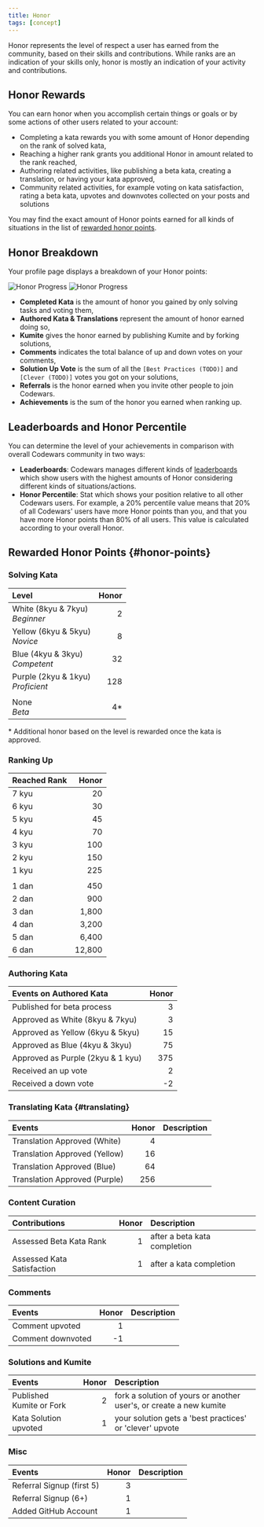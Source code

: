 ```yaml
---
title: Honor
tags: [concept]
---
```


Honor represents the level of respect a user has earned from the community, based on their skills and contributions. While ranks are an indication of your skills only, honor is mostly an indication of your activity and contributions.

## Honor Rewards

You can earn honor when you accomplish certain things or goals or by some actions of other users related to your account:

- Completing a kata rewards you with some amount of Honor depending on the rank of solved kata,
- Reaching a higher rank grants you additional Honor in amount related to the rank reached,
- Authoring related activities, like publishing a beta kata, creating a translation, or having your kata approved,
- Community related activities, for example voting on kata satisfaction, rating a beta kata, upvotes and downvotes collected on your posts and solutions

You may find the exact amount of Honor points earned for all kinds of situations in the list of [rewarded honor points](#honor-points).

## Honor Breakdown

Your profile page displays a breakdown of your Honor points:

![Honor Progress](./img/honor-breakdown_light.png#gh-light-mode-only)
![Honor Progress](./img/honor-breakdown_dark.png#gh-dark-mode-only)

- **Completed Kata** is the amount of honor you gained by only solving tasks and voting them,
- **Authored Kata & Translations** represent the amount of honor earned doing so,
- **Kumite** gives the honor earned by publishing Kumite and by forking solutions,
- **Comments** indicates the total balance of up and down votes on your comments,
- **Solution Up Vote** is the sum of all the `[Best Practices (TODO)]` and `[Clever (TODO)]` votes you got on your solutions,
- **Referrals** is the honor earned when you invite other people to join Codewars.
- **Achievements** is the sum of the honor you earned when ranking up.

## Leaderboards and Honor Percentile

You can determine the level of your achievements in comparison with overall Codewars community in two ways:

- **Leaderboards**: Codewars manages different kinds of [leaderboards](https://www.codewars.com/users/leaderboard) which show users with the highest amounts of Honor considering different kinds of situations/actions.
- **Honor Percentile**: Stat which shows your position relative to all other Codewars users. For example, a 20% percentile value means that 20% of all Codewars' users have more Honor points than you, and that you have more Honor points than 80% of all users. This value is calculated according to your overall Honor.

## Rewarded Honor Points {#honor-points}

### Solving Kata

| Level                                   | Honor |
| :-------------------------------------- | ----: |
| White (8kyu & 7kyu) <br/> _Beginner_    |     2 |
| Yellow (6kyu & 5kyu) <br/> _Novice_     |     8 |
| Blue (4kyu & 3kyu) <br/> _Competent_    |    32 |
| Purple (2kyu & 1kyu) <br/> _Proficient_ |   128 |
|                                         |       |
| None <br/> _Beta_                       |   4\* |

\* Additional honor based on the level is rewarded once the kata is approved.

### Ranking Up

| Reached Rank |  Honor |
| :----------- | -----: |
| 7 kyu        |     20 |
| 6 kyu        |     30 |
| 5 kyu        |     45 |
| 4 kyu        |     70 |
| 3 kyu        |    100 |
| 2 kyu        |    150 |
| 1 kyu        |    225 |
|              |        |
| 1 dan        |    450 |
| 2 dan        |    900 |
| 3 dan        |  1,800 |
| 4 dan        |  3,200 |
| 5 dan        |  6,400 |
| 6 dan        | 12,800 |

### Authoring Kata

| Events on Authored Kata           | Honor |
| :-------------------------------- | ----: |
| Published for beta process        |     3 |
| Approved as White (8kyu & 7kyu)   |     3 |
| Approved as Yellow (6kyu & 5kyu)  |    15 |
| Approved as Blue (4kyu & 3kyu)    |    75 |
| Approved as Purple (2kyu & 1 kyu) |   375 |
| Received an up vote               |     2 |
| Received a down vote              |    -2 |

### Translating Kata {#translating}

| Events                        | Honor | Description |
| :---------------------------- | ----: | :---------- |
| Translation Approved (White)  |     4 |             |
| Translation Approved (Yellow) |    16 |             |
| Translation Approved (Blue)   |    64 |             |
| Translation Approved (Purple) |   256 |             |

### Content Curation

| Contributions              | Honor | Description                  |
| :------------------------- | ----: | :--------------------------- |
| Assessed Beta Kata Rank    |     1 | after a beta kata completion |
| Assessed Kata Satisfaction |     1 | after a kata completion      |

### Comments

| Events            | Honor | Description |
| :---------------- | ----: | :---------- |
| Comment upvoted   |     1 |             |
| Comment downvoted |    -1 |             |

### Solutions and Kumite

| Events                   | Honor | Description                                                        |
| :----------------------- | ----: | :----------------------------------------------------------------- |
| Published Kumite or Fork |     2 | fork a solution of yours or another user's, or create a new kumite |
| Kata Solution upvoted    |     1 | your solution gets a 'best practices' or 'clever' upvote           |

### Misc

| Events                    | Honor | Description |
| :------------------------ | ----: | :---------- |
| Referral Signup (first 5) |     3 |             |
| Referral Signup (6+)      |     1 |             |
| Added GitHub Account      |     1 |             |
